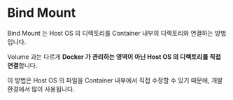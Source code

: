 # Bind Mount
Bind Mount 는 Host OS 의 디렉토리를 Container 내부의 디렉토리와 연결하는 방법입니다.

Volume 과는 다르게 **Docker 가 관리하는 영역이 아닌 Host OS 의 디렉토리를 직접 연결**합니다.

이 방법은 Host OS 의 파일을 Container 내부에서 직접 수정할 수 있기 때문에, 개발 환경에서 많이 사용됩니다.

